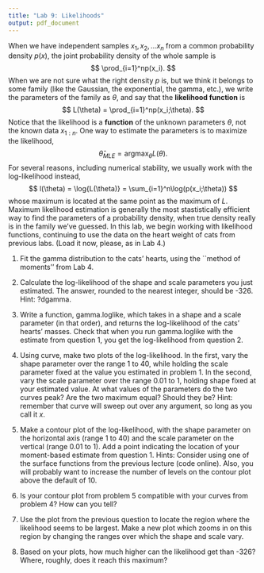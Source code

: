 ```yaml
---
title: "Lab 9: Likelihoods"
output: pdf_document
---
```


When we have independent samples $x_1, x_2, . . . x_n$ from a common probability density $p(x),$ the joint probability density of the whole sample is 
$$
\prod_{i=1}^np(x_i).
$$
When we are not sure what the right density $p$ is, but we think it belongs to some family (like the Gaussian, the exponential, the gamma, etc.), we write the parameters of the family as $\theta,$ and say that the **likelihood function** is
$$
L(\theta) = \prod_{i=1}^np(x_i;\theta).
$$
Notice that the likelihood is a **function** of the unknown parameters $\theta$, not the known data $x_{1:n}.$ One way to estimate the parameters is to maximize the likelihood,
$$
\widehat{\theta}_{MLE} = \mbox{argmax}_{\theta} L(\theta).
$$
For several reasons, including numerical stability, we usually work with the log-likelihood instead,
$$
l(\theta) = \log{L(\theta)} = \sum_{i=1}^n\log(p(x_i;\theta))
$$
whose maximum is located at the same point as the maximum of $L.$
Maximum likelihood estimation is generally the most stastistically efficient  way to find the parameters of a probability density, when true density really is in the family we’ve guessed. In this lab, we begin working with likelihood functions, continuing to use the data on the heart weight of cats from previous labs. (Load it now, please, as in Lab 4.)

1. Fit the gamma distribution to the cats’ hearts, using the ``method of moments'' from Lab 4.

2. Calculate the log-likelihood of the shape and scale parameters you just estimated. The answer, rounded to the nearest integer, should be -326. Hint: ?dgamma.

3. Write a function, gamma.loglike, which takes in a shape and a scale parameter (in that order), and returns the log-likelihood of the cats’ hearts’ masses. Check that when you run gamma.loglike with the estimate from question 1, you get the log-likelihood from question 2.


4. Using curve, make two plots of the log-likelihood. In the first, vary the shape parameter over the range 1 to 40, while holding the scale parameter fixed at the value you estimated in problem 1. In the second, vary the scale parameter over the range 0.01 to 1, holding shape fixed at your estimated value. At what values of the parameters do the two curves peak? Are the two maximum equal? Should they be? Hint: remember that curve will sweep out over any argument, so long as you call it $x.$


5. Make a contour plot of the log-likelihood, with the shape parameter on the horizontal axis (range 1 to 40) and the scale parameter on the vertical (range 0.01 to 1). Add a point indicating the location of your moment-based estimate from question 1. Hints: Consider using one of the surface functions from the previous lecture (code online). Also, you will probably want to increase the number of levels on the contour plot above the default of 10.


6. Is your contour plot from problem 5 compatible with your curves from problem 4? How can you tell?


7. Use the plot from the previous question to locate the region where the likelihood seems to be largest. Make a new plot which zooms in on this region by changing the ranges over which the shape and scale vary.


8. Based on your plots, how much higher can the likelihood get than -326? Where, roughly, does it reach this maximum?